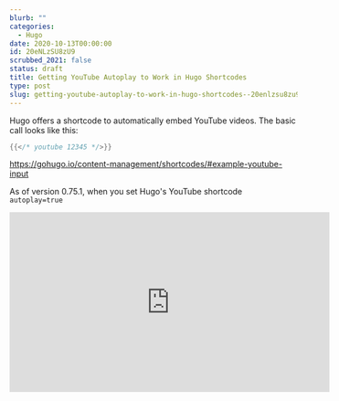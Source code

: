 ```yaml
---
blurb: ""
categories:
  - Hugo
date: 2020-10-13T00:00:00
id: 20eNLzSU8zU9
scrubbed_2021: false
status: draft
title: Getting YouTube Autoplay to Work in Hugo Shortcodes
type: post
slug: getting-youtube-autoplay-to-work-in-hugo-shortcodes--20enlzsu8zu9
---
```


Hugo offers a shortcode to automatically embed YouTube videos. The basic call looks like this:


```go
{{</* youtube 12345 */>}}
```



https://gohugo.io/content-management/shortcodes/#example-youtube-input


As of version 0.75.1, when you set Hugo's YouTube shortcode `autoplay=true` 



<iframe width="560" height="315"
src="https://www.youtube.com/embed/Al7PxVscCog?&autoplay=1"frameborder="0" 
allowfullscreen></iframe>